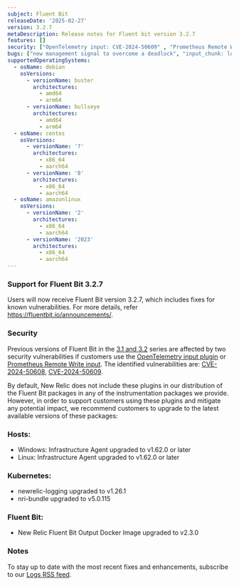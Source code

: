```yaml
---
subject: Fluent Bit
releaseDate: '2025-02-27'
version: 3.2.7
metaDescription: Release notes for Fluent bit version 3.2.7
features: []
security: ["OpenTelemetry input: CVE-2024-50609" , "Prometheus Remote Write input: CVE-2024-50608"]
bugs: ["new management signal to overcome a deadlock", "input_chunk: log plugin alias instead of plugin name if exists"]
supportedOperatingSystems:
  - osName: debian
    osVersions:
      - versionName: buster
        architectures:
          - amd64
          - arm64
      - versionName: bullseye
        architectures:
          - amd64
          - arm64
  - osName: centos
    osVersions:
      - versionName: '7'
        architectures:
          - x86_64
          - aarch64
      - versionName: '8'
        architectures:
          - x86_64
          - aarch64
  - osName: amazonlinux
    osVersions:
      - versionName: '2'
        architectures:
          - x86_64
          - aarch64
      - versionName: '2023'
        architectures:
          - x86_64
          - aarch64
---
```


### Support for Fluent Bit 3.2.7

Users will now receive Fluent Bit version 3.2.7, which includes fixes for known vulnerabilities. For more details, refer https://fluentbit.io/announcements/.

### Security

Previous versions of Fluent Bit in the [3.1 and 3.2](https://fluentbit.io/announcements/) series are affected by two security vulnerabilities if customers use the [OpenTelemetry input plugin](https://docs.fluentbit.io/manual/pipeline/inputs/opentelemetry) or [Prometheus Remote Write input](https://docs.fluentbit.io/manual/pipeline/inputs/prometheus-remote-write). The identified vulnerabilities are: [CVE-2024-50608](https://nvd.nist.gov/vuln/detail/CVE-2024-50608), [CVE-2024-50609](https://nvd.nist.gov/vuln/detail/CVE-2024-50609).

By default, New Relic does not include these plugins in our distribution of the Fluent Bit packages in any of the instrumentation packages we provide. However, in order to support customers using these plugins and mitigate any potential impact, we recommend customers to upgrade to the latest available versions of these packages:

### Hosts:
* Windows: Infrastructure Agent upgraded to v1.62.0 or later
* Linux: Infrastructure Agent upgraded to v1.62.0 or later

### Kubernetes:
* newrelic-logging upgraded to v1.26.1
* nri-bundle upgraded to v5.0.115

### Fluent Bit:
* New Relic Fluent Bit Output Docker Image upgraded to v2.3.0


### Notes

To stay up to date with the most recent fixes and enhancements, subscribe to our [Logs RSS feed](/docs/release-notes/logs-release-notes/).
